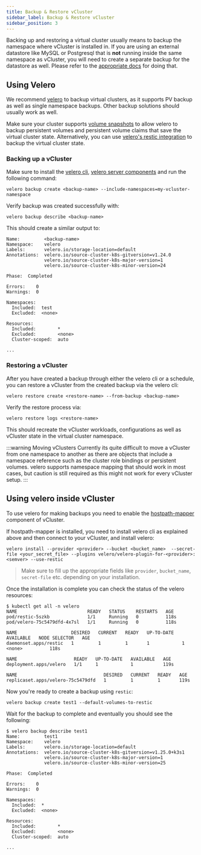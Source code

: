 ```yaml
---
title: Backup & Restore vCluster
sidebar_label: Backup & Restore vCluster
sidebar_position: 3
---
```


Backing up and restoring a virtual cluster usually means to backup the namespace where vCluster is installed in.
If you are using an external datastore like MySQL or Postgresql that is **not** running inside the same namespace as vCluster, you will need to create a separate backup for the datastore as well. Please refer to the [appropriate docs](https://rancher.com/docs/k3s/latest/en/backup-restore/) for doing that.

## Using Velero

We recommend [velero](https://velero.io/) to backup virtual clusters, as it supports PV backup as well as single namespace backups. Other backup solutions should usually work as well.

Make sure your cluster supports [volume snapshots](https://kubernetes.io/docs/concepts/storage/volume-snapshots/) to allow velero to backup persistent volumes and persistent volume claims that save the virtual cluster state. Alternatively, you can use [velero's restic integration](https://velero.io/docs/main/restic/) to backup the virtual cluster state.

### Backing up a vCluster

Make sure to install the [velero cli](https://velero.io/docs/main/basic-install/), [velero server components](https://velero.io/docs/v1.8/supported-providers/) and run the following command:
```
velero backup create <backup-name> --include-namespaces=my-vcluster-namespace
```

Verify backup was created successfully with:
```
velero backup describe <backup-name>
```

This should create a similar output to:
```
Name:         <backup-name>
Namespace:    velero
Labels:       velero.io/storage-location=default
Annotations:  velero.io/source-cluster-k8s-gitversion=v1.24.0
              velero.io/source-cluster-k8s-major-version=1
              velero.io/source-cluster-k8s-minor-version=24

Phase:  Completed

Errors:    0
Warnings:  0

Namespaces:
  Included:  test
  Excluded:  <none>

Resources:
  Included:        *
  Excluded:        <none>
  Cluster-scoped:  auto

...
```

### Restoring a vCluster

After you have created a backup through either the velero cli or a schedule, you can restore a vCluster from the created backup via the velero cli:
```
velero restore create <restore-name> --from-backup <backup-name>
```

Verify the restore process via:
```
velero restore logs <restore-name>
```

This should recreate the vCluster workloads, configurations as well as vCluster state in the virtual cluster namespace.

:::warning Moving vClusters
Currently its quite difficult to move a vCluster from one namespace to another as there are objects that include a namespace reference such as the cluster role bindings or persistent volumes. velero supports namespace mapping that should work in most cases, but caution is still required as this might not work for every vCluster setup.
:::

## Using velero inside vCluster

To use velero for making backups you need to enable the [hostpath-mapper](/docs/vcluster/vcluster-yaml/control-plane/components/host-path-mapper) component of vCluster.

If hostpath-mapper is installed, you need to install velero cli as explained above and then connect to your vCluster, and install velero:
```
velero install --provider <provider> --bucket <bucket_name>  --secret-file <your_secret_file> --plugins velero/velero-plugin-for-<provider>:<semver> --use-restic
```
> Make sure to fill up the appropriate fields like `provider`, `bucket_name`, `secret-file` etc. depending on your installation.

Once the installation is complete you can check the status of the velero resources:
```
$ kubectl get all -n velero
NAME                          READY   STATUS    RESTARTS   AGE
pod/restic-5szkb              1/1     Running   0          118s
pod/velero-75c5479dfd-4x7sl   1/1     Running   0          118s

NAME                    DESIRED   CURRENT   READY   UP-TO-DATE   AVAILABLE   NODE SELECTOR   AGE
daemonset.apps/restic   1         1         1       1            1           <none>          118s

NAME                     READY   UP-TO-DATE   AVAILABLE   AGE
deployment.apps/velero   1/1     1            1           119s

NAME                                DESIRED   CURRENT   READY   AGE
replicaset.apps/velero-75c5479dfd   1         1         1       119s
```

Now you're ready to create a backup using `restic`:
```
velero backup create test1 --default-volumes-to-restic
```

Wait for the backup to complete and eventually you should see the following:
```
$ velero backup describe test1
Name:         test1
Namespace:    velero
Labels:       velero.io/storage-location=default
Annotations:  velero.io/source-cluster-k8s-gitversion=v1.25.0+k3s1
              velero.io/source-cluster-k8s-major-version=1
              velero.io/source-cluster-k8s-minor-version=25

Phase:  Completed

Errors:    0
Warnings:  0

Namespaces:
  Included:  *
  Excluded:  <none>

Resources:
  Included:        *
  Excluded:        <none>
  Cluster-scoped:  auto

...
```

